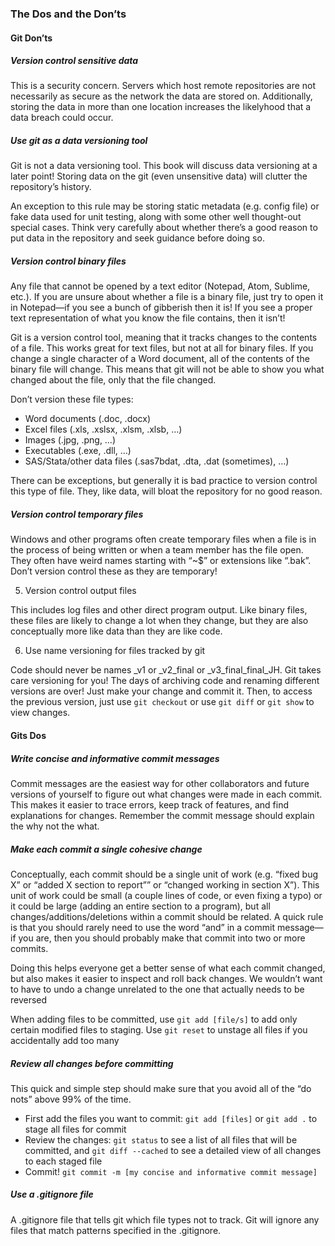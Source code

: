 ### The Dos and the Don'ts {-}

#### Git Don'ts {-}

##### Version control sensitive data {-}

This is a security concern. Servers which host remote repositories are not necessarily as secure as the network the data are stored on. Additionally, storing the data in more than one location increases the likelyhood that a data breach could occur. 
 
##### Use git as a data versioning tool {-}

Git is not a data versioning tool. This book will discuss data versioning at a later point!
Storing data on the git (even unsensitive data) will clutter the repository’s history. 

An exception to this rule may be storing static metadata (e.g. config file) or fake data used for unit testing, along with some other well thought-out special cases. Think very carefully about whether there's a good reason to put data in the repository and seek guidance before doing so.
		
##### Version control binary files {-}

Any file that cannot be opened by a text editor (Notepad, Atom, Sublime, etc.). If you are unsure about whether a file is a binary file, just try to open it in Notepad—if you see a bunch of gibberish then it is! If you see a proper text representation of what you know the file contains, then it isn’t! 

Git is a version control tool, meaning that it tracks changes to the contents of a file. This works great for text files, but not at all for binary files. If you change a single character of a Word document, all of the contents of the binary file will change. This means that git will not be able to show you what changed about the file, only that the file changed.

Don't version these file types:

* Word documents (.doc, .docx)
* Excel files (.xls, .xslsx, .xlsm, .xlsb, ...)
* Images (.jpg, .png, ...) 
* Executables (.exe, .dll, ...)
* SAS/Stata/other data files (.sas7bdat, .dta, .dat (sometimes), ...) 

There can be exceptions, but generally it is bad practice to version control this type of file. They, like data, will bloat the repository for no good reason.
	
##### Version control temporary files {-}

Windows and other programs often create temporary files when a file is in the process of being written or when a team member has the file open. They often have weird names starting with "~$" or extensions like ".bak". Don't version control these as they are temporary!

5. Version control output files

This includes log files and other direct program output. Like binary files, these files are likely to change a lot when they change, but they are also conceptually more like data than they are like code.
	
6. Use name versioning for files tracked by git

Code should never be names _v1 or _v2_final or _v3_final_final_JH. Git takes care versioning for you! The days of archiving code and renaming different versions are over! Just make your change and commit it. Then, to access the previous version, just use `git checkout` or use `git diff` or `git show` to view changes.

#### Gits Dos {-}

##### Write concise and informative commit messages {-}

Commit messages are the easiest way for other collaborators and future versions of yourself to figure out what changes were made in each commit. This makes it easier to trace errors, keep track of features, and find explanations for changes. Remember the commit message should explain the why not the what.
	
##### Make each commit a single cohesive change {-}

Conceptually, each commit should be a single unit of work (e.g. "fixed bug X" or "added X section to report"" or "changed working in section X"). This unit of work could be small (a couple lines of code, or even fixing a typo) or it could be large (adding an entire section to a program), but all changes/additions/deletions within a commit should be related. A quick rule is that you should rarely need to use the word "and" in a commit message—if you are, then you should probably make that commit into two or more commits.

Doing this helps everyone get a better sense of what each commit changed, but also makes it easier to inspect and roll back changes. We wouldn’t want to have to undo a change unrelated to the one that actually needs to be reversed

When adding files to be committed, use `git add [file/s]` to add only certain modified files to staging. Use `git reset` to unstage all files if you accidentally add too many
	
##### Review all changes before committing {-}

This quick and simple step should make sure that you avoid all of the "do nots" above 99% of the time.

- First add the files you want to commit: `git add [files]` or `git add .` to stage all files for commit
- Review the changes: `git status` to see a list of all files that will be committed, and `git diff --cached` to see a detailed view of all changes to each staged file
- Commit! `git commit -m [my concise and informative commit message]`
		
##### Use a .gitignore file {-}

A .gitignore file that tells git which file types not to track. Git will ignore any files that match patterns specified in the .gitignore.
